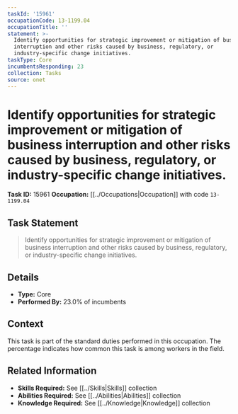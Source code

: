 ```yaml
---
taskId: '15961'
occupationCode: 13-1199.04
occupationTitle: ''
statement: >-
  Identify opportunities for strategic improvement or mitigation of business
  interruption and other risks caused by business, regulatory, or
  industry-specific change initiatives.
taskType: Core
incumbentsResponding: 23
collection: Tasks
source: onet
---
```

# Identify opportunities for strategic improvement or mitigation of business interruption and other risks caused by business, regulatory, or industry-specific change initiatives.

**Task ID:** 15961
**Occupation:** [[../Occupations|Occupation]] with code `13-1199.04`

## Task Statement

> Identify opportunities for strategic improvement or mitigation of business interruption and other risks caused by business, regulatory, or industry-specific change initiatives.

## Details

- **Type:** Core
- **Performed By:** 23.0% of incumbents

## Context

This task is part of the standard duties performed in this occupation. The percentage indicates how common this task is among workers in the field.

## Related Information

- **Skills Required:** See [[../Skills|Skills]] collection
- **Abilities Required:** See [[../Abilities|Abilities]] collection
- **Knowledge Required:** See [[../Knowledge|Knowledge]] collection
